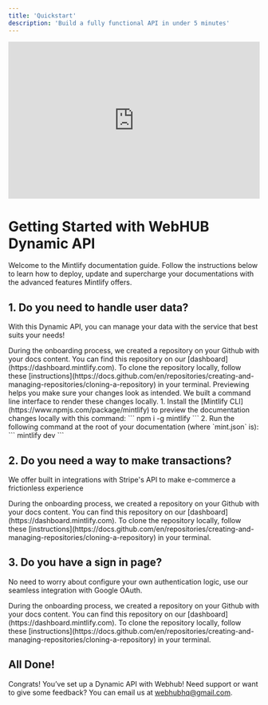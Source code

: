 ```yaml
---
title: 'Quickstart'
description: 'Build a fully functional API in under 5 minutes'
---
```

<Frame>
  <iframe width="100%" height="315" src="https://www.youtube.com/embed/Id64silK_7M" frameborder="0" allow="accelerometer; autoplay; encrypted-media; gyroscope; picture-in-picture" allowfullscreen></iframe>
</Frame>

#

# Getting Started with WebHUB Dynamic API

Welcome to the Mintlify documentation guide. Follow the instructions below to learn how to deploy, update and supercharge your documentations with the advanced features Mintlify offers.

## 1. Do you need to handle user data?

With this Dynamic API, you can manage your data with the service that best suits your needs!

<AccordionGroup>
  <Accordion icon="github" title="Manage user data with AWS DynamoDB Tables">
    During the onboarding process, we created a repository on your Github with
    your docs content. You can find this repository on our
    [dashboard](https://dashboard.mintlify.com). To clone the repository
    locally, follow these
    [instructions](https://docs.github.com/en/repositories/creating-and-managing-repositories/cloning-a-repository)
    in your terminal.
  </Accordion>
  <Accordion icon="rectangle-terminal" title="Save photos, videos, and files with AWS S3 Bucket">
    Previewing helps you make sure your changes look as intended. We built a
    command line interface to render these changes locally. 1. Install the
    [Mintlify CLI](https://www.npmjs.com/package/mintlify) to preview the
    documentation changes locally with this command: ``` npm i -g mintlify ```
    2. Run the following command at the root of your documentation (where
    `mint.json` is): ``` mintlify dev ```
  </Accordion>
</AccordionGroup>

## 2. Do you need a way to make transactions?

We offer built in integrations with Stripe's API to make e-commerce a frictionless experience

<AccordionGroup>
  <Accordion icon="github" title="Implement e-commerce integration with Stripe API">
    During the onboarding process, we created a repository on your Github with
    your docs content. You can find this repository on our
    [dashboard](https://dashboard.mintlify.com). To clone the repository
    locally, follow these
    [instructions](https://docs.github.com/en/repositories/creating-and-managing-repositories/cloning-a-repository)
    in your terminal.
  </Accordion>
</AccordionGroup>

## 3. Do you have a sign in page?

No need to worry about configure your own authentication logic, use our seamless integration with Google OAuth.

<AccordionGroup>
  <Accordion icon="github" title="Setup user authentication with Google OAuth">
    During the onboarding process, we created a repository on your Github with
    your docs content. You can find this repository on our
    [dashboard](https://dashboard.mintlify.com). To clone the repository
    locally, follow these
    [instructions](https://docs.github.com/en/repositories/creating-and-managing-repositories/cloning-a-repository)
    in your terminal.
  </Accordion>
</AccordionGroup>

## All Done!

Congrats! You’ve set up a Dynamic API with Webhub! Need support or want to give some feedback? You can email us at webhubhq@gmail.com.